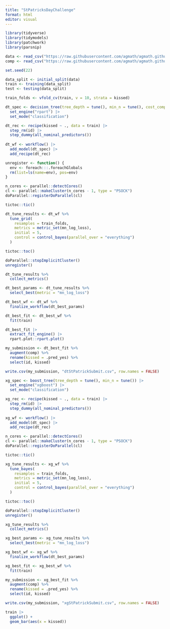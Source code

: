 ```yaml
---
title: "StPatricksDayChallenge"
format: html
editor: visual
---
```


```r
library(tidyverse)
library(tidymodels)
library(patchwork)
library(parsnip)

data <- read_csv("https://raw.githubusercontent.com/agmath/agmath.github.io/refs/heads/master/data/classification/blarney_data.csv")
comp <- read_csv("https://raw.githubusercontent.com/agmath/agmath.github.io/refs/heads/master/data/classification/blarney_comp.csv")

set.seed(22)

data_split <- initial_split(data)
train <- training(data_split)
test <- testing(data_split)

train_folds <- vfold_cv(train, v = 10, strata = kissed)
```

```r
dt_spec <- decision_tree(tree_depth = tune(), min_n = tune(), cost_complexity = tune()) |>
  set_engine("rpart") |>
  set_mode("classification")

dt_rec <- recipe(kissed ~ ., data = train) |>
  step_rm(id) |>
  step_dummy(all_nominal_predictors())
  
dt_wf <- workflow() |>
  add_model(dt_spec) |>
  add_recipe(dt_rec)
```

```r
unregister <- function() {
  env <- foreach:::.foreachGlobals
  rm(list=ls(name=env), pos=env)
}

n_cores <- parallel::detectCores()
cl <- parallel::makeCluster(n_cores - 1, type = "PSOCK")
doParallel::registerDoParallel(cl)

tictoc::tic()

dt_tune_results <- dt_wf %>%
  tune_grid(
    resamples = train_folds,
    metrics = metric_set(mn_log_loss),
    initial = 5,
    control = control_bayes(parallel_over = "everything")
  )

tictoc::toc()

doParallel::stopImplicitCluster()
unregister()

dt_tune_results %>%
  collect_metrics()
```

```r
dt_best_params <- dt_tune_results %>%
  select_best(metric = "mn_log_loss")

dt_best_wf <- dt_wf %>%
  finalize_workflow(dt_best_params)

dt_best_fit <- dt_best_wf %>%
  fit(train)
```

```r
dt_best_fit |>
  extract_fit_engine() |>
  rpart.plot::rpart.plot()
```


```r
my_submission <- dt_best_fit %>%
  augment(comp) %>%
  rename(kissed = .pred_yes) %>%
  select(id, kissed)

write.csv(my_submission, "dtStPatrickSubmit.csv", row.names = FALSE)
```


```r
xg_spec <- boost_tree(tree_depth = tune(), min_n = tune()) |>
  set_engine("xgboost") |>
  set_mode("classification")

xg_rec <- recipe(kissed ~ ., data = train) |>
  step_rm(id) |>
  step_dummy(all_nominal_predictors())
  
xg_wf <- workflow() |>
  add_model(dt_spec) |>
  add_recipe(dt_rec)
```

```r
n_cores <- parallel::detectCores()
cl <- parallel::makeCluster(n_cores - 1, type = "PSOCK")
doParallel::registerDoParallel(cl)

tictoc::tic()

xg_tune_results <- xg_wf %>%
  tune_bayes(
    resamples = train_folds,
    metrics = metric_set(mn_log_loss),
    initial = 5,
    control = control_bayes(parallel_over = "everything")
  )

tictoc::toc()

doParallel::stopImplicitCluster()
unregister()

xg_tune_results %>%
  collect_metrics()
```

```r
xg_best_params <- xg_tune_results %>%
  select_best(metric = "mn_log_loss")

xg_best_wf <- xg_wf %>%
  finalize_workflow(dt_best_params)

xg_best_fit <- xg_best_wf %>%
  fit(train)
```

```r
my_submission <- xg_best_fit %>%
  augment(comp) %>%
  rename(kissed = .pred_yes) %>%
  select(id, kissed)

write.csv(my_submission, "xgStPatrickSubmit.csv", row.names = FALSE)
```

```r
train |> 
  ggplot() +
  geom_bar(aes(x = kissed))
```

